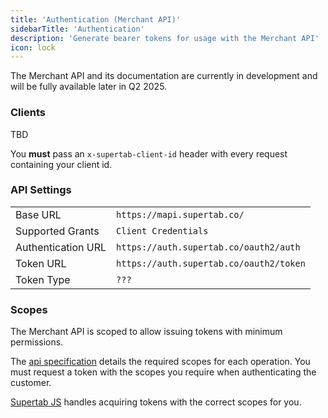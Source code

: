 ```yaml
---
title: 'Authentication (Merchant API)'
sidebarTitle: 'Authentication'
description: 'Generate bearer tokens for usage with the Merchant API'
icon: lock
---
```


<Note>
    The Merchant API and its documentation are currently in development and will be fully available later in Q2 2025.
</Note>


### Clients

TBD

You **must** pass an `x-supertab-client-id` header with every request containing your client id.


### API Settings

| | |
|--|--|
| Base URL | `https://mapi.supertab.co/` |
| Supported Grants | `Client Credentials` |
| Authentication URL | `https://auth.supertab.co/oauth2/auth` |
| Token URL | `https://auth.supertab.co/oauth2/token` |
| Token Type | `???` |


### Scopes

The Merchant API is scoped to allow issuing tokens with minimum permissions.

The [api specification](/merchant-api/endpoints) details the required scopes for each operation.
You must request a token with the scopes you require when authenticating the customer.

[Supertab JS](/dead) handles acquiring tokens with the correct scopes for you.
